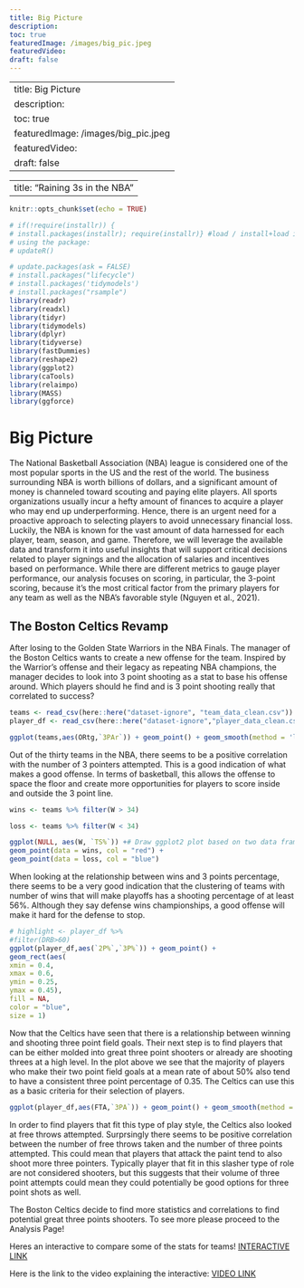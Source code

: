 ```yaml
---
title: Big Picture
description:
toc: true
featuredImage: /images/big_pic.jpeg
featuredVideo:
draft: false
---
```


---
title: Big Picture
description:
toc: true
featuredImage: /images/big_pic.jpeg
featuredVideo:
draft: false
---

---
title: "Raining 3s in the NBA"
---

```r
knitr::opts_chunk$set(echo = TRUE)
```

```r

# if(!require(installr)) {
# install.packages(installr); require(installr)} #load / install+load installr
# using the package:
# updateR()
```

```r
# update.packages(ask = FALSE)
# install.packages("lifecycle")
# install.packages('tidymodels')
# install.packages("rsample")
library(readr)
library(readxl)
library(tidyr)
library(tidymodels)
library(dplyr)
library(tidyverse)
library(fastDummies)
library(reshape2)
library(ggplot2)
library(caTools)
library(relaimpo)
library(MASS)
library(ggforce)
```

# Big Picture

The National Basketball Association (NBA) league is considered one of the
most popular sports in the US and the rest of the world. The business surrounding
NBA is worth billions of dollars, and a significant amount of money is channeled
toward scouting and paying elite players. All sports organizations usually incur a
hefty amount of finances to acquire a player who may end up underperforming.
Hence, there is an urgent need for a proactive approach to selecting players to
avoid unnecessary financial loss. Luckily, the NBA is known for the vast amount
of data harnessed for each player, team, season, and game. Therefore, we will
leverage the available data and transform it into useful insights that will support
critical decisions related to player signings and the allocation of salaries and
incentives based on performance. While there are different metrics to gauge player
performance, our analysis focuses on scoring, in particular, the 3-point scoring,
because it’s the most critical factor from the primary players for any team as well
as the NBA’s favorable style (Nguyen et al., 2021). 


## The Boston Celtics Revamp

After losing to the Golden State Warriors in the NBA Finals. The manager of the Boston Celtics wants to create a new offense for the team. Inspired by the Warrior's offense and their legacy as repeating NBA champions, the manager decides to look into 3 point shooting as a stat to base his offense around. Which players should he find and is 3 point shooting really that correlated to success? 

```r
teams <- read_csv(here::here("dataset-ignore", "team_data_clean.csv"))
player_df <- read_csv(here::here("dataset-ignore","player_data_clean.csv"))
```

```r
ggplot(teams,aes(ORtg,`3PAr`)) + geom_point() + geom_smooth(method = 'lm',linetype = "dashed")
```


Out of the thirty teams in the NBA, there seems to be a positive correlation with the number of 3 pointers attempted. This is a good indication of what makes a good offense. In terms of basketball, this allows the offense to space the floor and create more opportunities for players to score inside and outside the 3 point line. 

```r
wins <- teams %>% filter(W > 34)

loss <- teams %>% filter(W < 34)

ggplot(NULL, aes(W, `TS%`)) +# Draw ggplot2 plot based on two data frames
geom_point(data = wins, col = "red") +
geom_point(data = loss, col = "blue") 

```


When looking at the relationship between wins and 3 points percentage, there seems to be a very good indication that the clustering of teams with number of wins that will make playoffs has a shooting percentage of at least 56%. Although they say defense wins championships, a good offense will make it hard for the defense to stop. 

```r
# highlight <- player_df %>%
#filter(DRB>60)
ggplot(player_df,aes(`2P%`,`3P%`)) + geom_point() + 
geom_rect(aes(
xmin = 0.4,
xmax = 0.6,
ymin = 0.25,
ymax = 0.45),
fill = NA,
color = "blue",
size = 1)
```


Now that the Celtics have seen that there is a relationship between winning and shooting three point field goals. Their next step is to find players that can be either molded into great three point shooters or already are shooting threes at a high level. In the plot above we see that the majority of players who make their two point field goals at a mean rate of about 50% also tend to have a consistent three point percentage of 0.35. The Celtics can use this as a basic criteria for their selection of players.

```r
ggplot(player_df,aes(FTA,`3PA`)) + geom_point() + geom_smooth(method = 'lm',linetype = "dashed")
```


In order to find players that fit this type of play style, the Celtics also looked at free throws attempted. Surprsingly there seems to be positive correlation between the number of free throws taken and the number of three points attempted. This could mean that players that attack the paint tend to also shoot more three pointers. Typically player that fit in this slasher type of role are not considered shooters, but this suggests that their volume of three point attempts could mean they could potentially be good options for three point shots as well.

The Boston Celtics decide to find more statistics and correlations to find potential great three points shooters. To see more please proceed to the Analysis Page!


Heres an interactive to compare some of the stats for teams!
[INTERACTIVE LINK](https://huyphan.shinyapps.io/example/)

Here is the link to the video explaining the interactive:
[VIDEO LINK](https://youtu.be/56TFIqDGm6w)